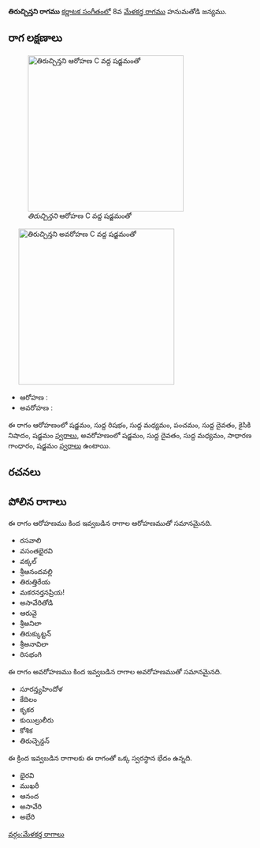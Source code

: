 {{Infobox ragam
	| name          	= తిరుచ్చిన్తని
	| synonym	    	= 
	| mela          	= 
	| chakra        	= 
	| janaka        	= 
	| type          	= షడవ-స్వరాంతర
	| arohanam      	= {{svaraC|S|R1|M1|P|D1|N2|S'}} 
	| avarohanam    	= {{svaraC|S'|D1|M1|G2|S}}
	| jeeva         	=
	| chhaya        	=
	| nyasa         	=
	| vishesha      	= 
	| equivalent  		= 
}}
{{కర్ణాటక సంగీత రాగాలు}}
'''తిరుచ్చిన్తని రాగము''' [[కర్ణాటక సంగీతం]]లో 8వ [[మేళకర్త రాగము]] హనుమతోడి జన్యము. 


==రాగ లక్షణాలు==
[[Image:tiruccintani_ar_kb2wiki.png|thumb|right|316px|''తిరుచ్చిన్తని'' ఆరోహణ C వద్ద షడ్జమంతో]]
	[[Image:tiruccintani_av_kb2wiki.png|thumb|right|316px|''తిరుచ్చిన్తని'' అవరోహణ C వద్ద షడ్జమంతో]]

* ఆరోహణ : {{svaraC|S|R1|M1|P|D1|N2|S'}} 
* అవరోహణ : {{svaraC|S'|D1|M1|G2|S}}

ఈ రాగం ఆరోహణంలో షడ్జమం, సుద్ద  రిషభం, సుద్ద మధ్యమం, పంచమం, సుద్ద దైవతం, కైసికి నిషాదం, షడ్జమం [[స్వరాలు]], అవరోహణంలో షడ్జమం, సుద్ద దైవతం, సుద్ద మధ్యమం, సాధారణ  గాంధారం, షడ్జమం [[స్వరాలు]] ఉంటాయి.

==రచనలు==



==పోలిన రాగాలు==
ఈ రాగం ఆరోహణము కింద ఇవ్వబడిన రాగాల ఆరోహణముతో సమానమైనది.
* రసవాలి
* వసంతభైరవి
* వక్కల్
* శ్రీఆనందవల్లి
* తిరుత్తిరేయ
* మకరనర్తనప్రియ!
* అసావేరితోడి
*  ఆరువై
*  శ్రీఅనిలా
* తిరుక్కుట్టన్
* శ్రీఅనావిలా
* రిసభంగి

ఈ రాగం అవరోహణము కింద ఇవ్వబడిన రాగాల అవరోహణముతో సమానమైనది.
* సూరన్త్యహిందోళ
* కేదిలం
* కృకర
* కుయిల్రులీరు
* కోశిక
* తిరుచ్చెన్దన్

ఈ క్రింద ఇవ్వబడిన రాగాలకు ఈ రాగంతో ఒక్క స్వరస్థాన భేదం ఉన్నది.
* భైరవి
* ముఖరీ
* ఆనంద
*  అసావేరి
* అభేరి



[[వర్గం:మేళకర్త రాగాలు]]